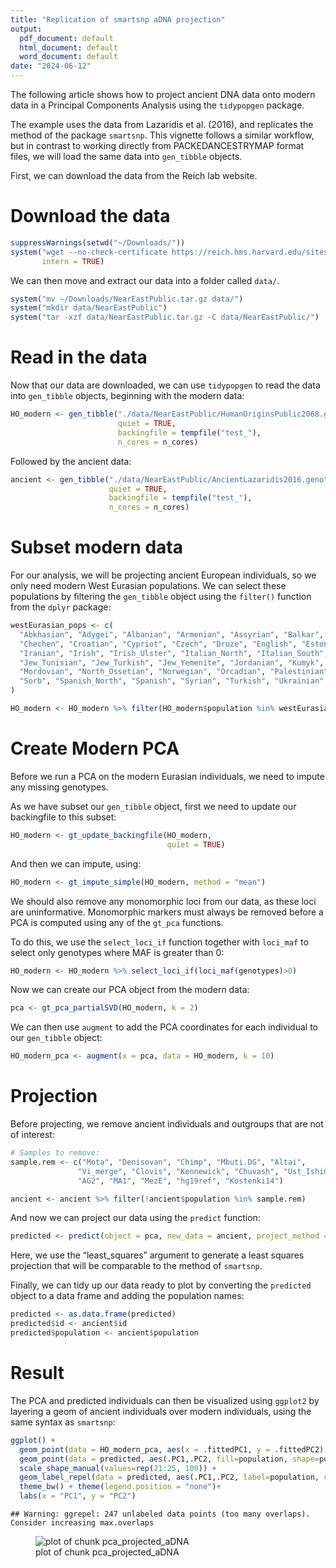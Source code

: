 ```yaml
---
title: "Replication of smartsnp aDNA projection"
output:
  pdf_document: default
  html_document: default
  word_document: default
date: "2024-06-12"
---
```




The following article shows how to project ancient DNA data onto modern data in a Principal Components Analysis using the `tidypopgen` package.

The example uses the data from Lazaridis et al. (2016), and replicates the method of the package `smartsnp`. This vignette follows a similar workflow, but in contrast to working directly from PACKEDANCESTRYMAP format files, we will load the same data into `gen_tibble` objects.

First, we can download the data from the Reich lab website.

# Download the data


``` r
suppressWarnings(setwd("~/Downloads/"))
system("wget --no-check-certificate https://reich.hms.harvard.edu/sites/reich.hms.harvard.edu/files/inline-files/NearEastPublic.tar.gz",
       intern = TRUE)
```

We can then move and extract our data into a folder called `data/`.


``` r
system("mv ~/Downloads/NearEastPublic.tar.gz data/")
system("mkdir data/NearEastPublic")
system("tar -xzf data/NearEastPublic.tar.gz -C data/NearEastPublic/")
```

# Read in the data

Now that our data are downloaded, we can use `tidypopgen` to read the data into `gen_tibble` objects, beginning with the modern data:

``` r
HO_modern <- gen_tibble("./data/NearEastPublic/HumanOriginsPublic2068.geno",
                        quiet = TRUE,
                        backingfile = tempfile("test_"),
                        n_cores = n_cores)
```

Followed by the ancient data:

``` r
ancient <- gen_tibble("./data/NearEastPublic/AncientLazaridis2016.geno",
                      quiet = TRUE,
                      backingfile = tempfile("test_"),
                      n_cores = n_cores)
```


# Subset modern data

For our analysis, we will be projecting ancient European individuals, so we only need modern West Eurasian populations. We can select these populations by filtering the `gen_tibble` object using the `filter()` function from the `dplyr` package:

``` r
westEurasian_pops <- c(
  "Abkhasian", "Adygei", "Albanian", "Armenian", "Assyrian", "Balkar", "Basque", "BedouinA", "BedouinB", "Belarusian", "Bulgarian", "Canary_Islander",
  "Chechen", "Croatian", "Cypriot", "Czech", "Druze", "English", "Estonian", "Finnish", "French", "Georgian", "German", "Greek", "Hungarian", "Icelandic",
  "Iranian", "Irish", "Irish_Ulster", "Italian_North", "Italian_South", "Jew_Ashkenazi", "Jew_Georgian", "Jew_Iranian", "Jew_Iraqi", "Jew_Libyan", "Jew_Moroccan",
  "Jew_Tunisian", "Jew_Turkish", "Jew_Yemenite", "Jordanian", "Kumyk", "Lebanese_Christian", "Lebanese", "Lebanese_Muslim", "Lezgin", "Lithuanian", "Maltese",
  "Mordovian", "North_Ossetian", "Norwegian", "Orcadian", "Palestinian", "Polish", "Romanian", "Russian", "Sardinian", "Saudi", "Scottish", "Shetlandic", "Sicilian",
  "Sorb", "Spanish_North", "Spanish", "Syrian", "Turkish", "Ukrainian"
)

HO_modern <- HO_modern %>% filter(HO_modern$population %in% westEurasian_pops)
```

# Create Modern PCA

Before we run a PCA on the modern Eurasian individuals, we need to impute any missing genotypes.

As we have subset our `gen_tibble` object, first we need to update our backingfile to this subset:

``` r
HO_modern <- gt_update_backingfile(HO_modern,
                                   quiet = TRUE)
```

And then we can impute, using:

``` r
HO_modern <- gt_impute_simple(HO_modern, method = "mean")
```

We should also remove any monomorphic loci from our data, as these loci are uninformative. Monomorphic markers must always be removed before a PCA is computed using any of the `gt_pca` functions.

To do this, we use the `select_loci_if` function together with `loci_maf` to select only genotypes where MAF is greater than 0:

``` r
HO_modern <- HO_modern %>% select_loci_if(loci_maf(genotypes)>0)
```

Now we can create our PCA object from the modern data:

``` r
pca <- gt_pca_partialSVD(HO_modern, k = 2)
```

We can then use `augment` to add the PCA coordinates for each individual to our `gen_tibble` object:


``` r
HO_modern_pca <- augment(x = pca, data = HO_modern, k = 10)
```

# Projection

Before projecting, we remove ancient individuals and outgroups that are not of interest:


``` r
# Samples to remove:
sample.rem <- c("Mota", "Denisovan", "Chimp", "Mbuti.DG", "Altai",
               "Vi_merge", "Clovis", "Kennewick", "Chuvash", "Ust_Ishim",
               "AG2", "MA1", "MezE", "hg19ref", "Kostenki14")

ancient <- ancient %>% filter(!ancient$population %in% sample.rem)
```

And now we can project our data using the `predict` function:

``` r
predicted <- predict(object = pca, new_data = ancient, project_method = "least_squares")
```

Here, we use the "least_squares" argument to generate a least squares projection that will be comparable to the method of `smartsnp`.

Finally, we can tidy up our data ready to plot by converting the `predicted` object to a data frame and adding the population names:

``` r
predicted <- as.data.frame(predicted)
predicted$id <- ancient$id
predicted$population <- ancient$population
```

# Result

The PCA and predicted individuals can then be visualized using `ggplot2` by layering a geom of ancient individuals over modern individuals, using the same syntax as `smartsnp`:


``` r
ggplot() +
  geom_point(data = HO_modern_pca, aes(x = .fittedPC1, y = .fittedPC2), alpha=0.5) +
  geom_point(data = predicted, aes(.PC1,.PC2, fill=population, shape=population), size=3) +
  scale_shape_manual(values=rep(21:25, 100)) +
  geom_label_repel(data = predicted, aes(.PC1,.PC2, label=population, col=population), alpha=0.7, segment.color="NA") +
  theme_bw() + theme(legend.position = "none")+
  labs(x = "PC1", y = "PC2")
```

```
## Warning: ggrepel: 247 unlabeled data points (too many overlaps). Consider increasing max.overlaps
```

![plot of chunk pca_projected_aDNA](./figure/pca_aDNA_projection/pca_projected_aDNA-1.png)






